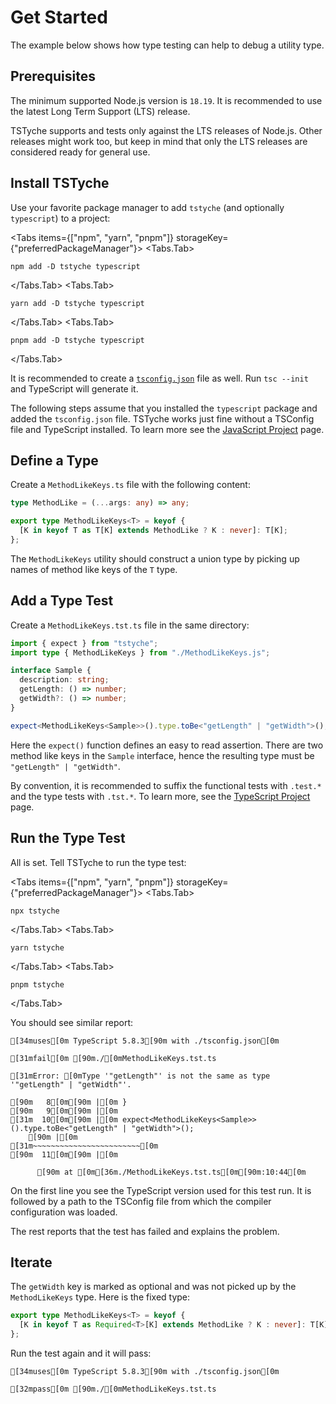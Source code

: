 
# Get Started

The example below shows how type testing can help to debug a utility type.

## Prerequisites

The minimum supported Node.js version is `18.19`. It is recommended to use the latest Long Term Support (LTS) release.

<Note>

TSTyche supports and tests only against the LTS releases of Node.js. Other releases might work too, but keep in mind that only the LTS releases are considered ready for general use.

</Note>

## Install TSTyche

Use your favorite package manager to add `tstyche` (and optionally `typescript`) to a project:

<Tabs items={["npm", "yarn", "pnpm"]} storageKey={"preferredPackageManager"}>
<Tabs.Tab>

```shell
npm add -D tstyche typescript
```

</Tabs.Tab>
<Tabs.Tab>

```shell
yarn add -D tstyche typescript
```

</Tabs.Tab>
<Tabs.Tab>

```shell
pnpm add -D tstyche typescript
```

</Tabs.Tab>
</Tabs>

It is recommended to create a [`tsconfig.json`](https://typescriptlang.org/docs/handbook/tsconfig-json.html) file as well. Run `tsc --init` and TypeScript will generate it.

<Note>

The following steps assume that you installed the `typescript` package and added the `tsconfig.json` file. TSTyche works just fine without a TSConfig file and TypeScript installed. To learn more see the [JavaScript Project](./javascript-project.mdx) page.

</Note>

## Define a Type

Create a `MethodLikeKeys.ts` file with the following content:

```ts filename="./MethodLikeKeys.ts"
type MethodLike = (...args: any) => any;

export type MethodLikeKeys<T> = keyof {
  [K in keyof T as T[K] extends MethodLike ? K : never]: T[K];
};
```

The `MethodLikeKeys` utility should construct a union type by picking up names of method like keys of the `T` type.

## Add a Type Test

Create a `MethodLikeKeys.tst.ts` file in the same directory:

```ts filename="./MethodLikeKeys.tst.ts"
import { expect } from "tstyche";
import type { MethodLikeKeys } from "./MethodLikeKeys.js";

interface Sample {
  description: string;
  getLength: () => number;
  getWidth?: () => number;
}

expect<MethodLikeKeys<Sample>>().type.toBe<"getLength" | "getWidth">();
```

Here the `expect()` function defines an easy to read assertion. There are two method like keys in the `Sample` interface, hence the resulting type must be `"getLength" | "getWidth"`.

<Tip>

By convention, it is recommended to suffix the functional tests with `.test.*` and the type tests with `.tst.*`. To learn more, see the [TypeScript Project](./typescript-project.mdx) page.

</Tip>

## Run the Type Test

All is set. Tell TSTyche to run the type test:

<Tabs items={["npm", "yarn", "pnpm"]} storageKey={"preferredPackageManager"}>
<Tabs.Tab>

```shell
npx tstyche
```

</Tabs.Tab>
<Tabs.Tab>

```shell
yarn tstyche
```

</Tabs.Tab>
<Tabs.Tab>

```shell
pnpm tstyche
```

</Tabs.Tab>
</Tabs>

You should see similar report:

```ansi
[34muses[0m TypeScript 5.8.3[90m with ./tsconfig.json[0m

[31mfail[0m [90m./[0mMethodLikeKeys.tst.ts

[31mError: [0mType '"getLength"' is not the same as type '"getLength" | "getWidth"'.

[90m   8[0m[90m |[0m }
[90m   9[0m[90m |[0m
[31m  10[0m[90m |[0m expect<MethodLikeKeys<Sample>>().type.toBe<"getLength" | "getWidth">();
    [90m |[0m                                            [31m~~~~~~~~~~~~~~~~~~~~~~~~[0m
[90m  11[0m[90m |[0m

      [90m at [0m[36m./MethodLikeKeys.tst.ts[0m[90m:10:44[0m
```

On the first line you see the TypeScript version used for this test run. It is followed by a path to the TSConfig file from which the compiler configuration was loaded.

The rest reports that the test has failed and explains the problem.

## Iterate

The `getWidth` key is marked as optional and was not picked up by the `MethodLikeKeys` type. Here is the fixed type:

```ts /Required<T>/
export type MethodLikeKeys<T> = keyof {
  [K in keyof T as Required<T>[K] extends MethodLike ? K : never]: T[K];
};
```

Run the test again and it will pass:

```ansi
[34muses[0m TypeScript 5.8.3[90m with ./tsconfig.json[0m

[32mpass[0m [90m./[0mMethodLikeKeys.tst.ts
```
